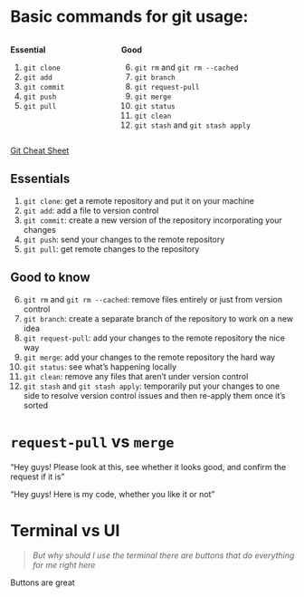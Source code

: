 # Basic commands for git usage:

::: {.columns}

::: {.column}
**Essential**

1. `git clone`
2. `git add`
3. `git commit`
4. `git push`
5. `git pull`
:::

::: {.column}
**Good**

6. `git rm` and `git rm --cached`
7. `git branch`
8. `git request-pull`
9. `git merge` 
10. `git status`
11. `git clean`
12. `git stash` and `git stash apply`
:::

:::

[Git Cheat Sheet](https://education.github.com/git-cheat-sheet-education.pdf)

## Essentials

1. `git clone`: get a remote repository and put it on your machine
2. `git add`: add a file to version control
3. `git commit`: create a new version of the repository incorporating your changes
4. `git push`: send your changes to the remote repository
5. `git pull`: get remote changes to the repository

## Good to know

6. `git rm` and `git rm --cached`: remove files entirely or just from version control
7. `git branch`: create a separate branch of the repository to work on a new idea
8. `git request-pull`: add your changes to the remote repository the nice way 
9. `git merge`: add your changes to the remote repository the hard way
10. `git status`: see what's happening locally
11. `git clean`: remove any files that aren't under version control
12. `git stash` and `git stash apply`: temporarily put your changes to one side to resolve version control issues and then re-apply them once it's sorted

# `request-pull` vs `merge`

"Hey guys! Please look at this, see whether it looks good, and confirm the request if it is"

"Hey guys! Here is my code, whether you like it or not"

# Terminal vs UI

:::{.center-y}

> *But why should I use the terminal there are buttons that do everything for me right here*

Buttons are great

:::